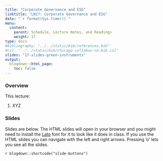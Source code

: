 ```yaml
---
title: "Corporate Governance and ESG"
linktitle: "LN17: Corporate Governance and ESG"
date: "`r format(Sys.time())`"
menu:
  content:
    parent: Schedule, Lecture Notes, and Readings
    weight: 17
type: docs
#bibliography: "../../static/bib/references.bib"
#csl: "../../static/bib/chicago-syllabus-no-bib.csl"
slides: "17-slides-green-instruments"
output:
  blogdown::html_page:
    toc: false 
---
```


### Overview

This lecture:

1. XYZ

### Slides 

Slides are below. 
The HTML slides will open in your browser and you might need to install the [Lato](https://fonts.google.com/specimen/Lato) font for it to look like it does in class.
If you use the HTML slides you can navigate with the left and right arrows.
Pressing 'o' lets you see all the slides.

`r blogdown::shortcode("slide-buttons")`

